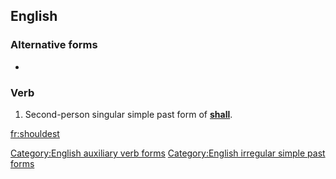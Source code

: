 ==English==

===Alternative forms===
* {{l|en|shouldst}}

===Verb===
{{head|en}}

# {{context|archaic|lang=en}} Second-person singular simple past form of '''[[shall]]'''.

[[Category:English auxiliary verb forms]]
[[Category:English irregular simple past forms]]

[[fr:shouldest]]